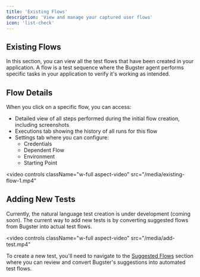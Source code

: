 ```yaml
---
title: 'Existing Flows'
description: 'View and manage your captured user flows'
icon: 'list-check'
---
```


## Existing Flows

In this section, you can view all the test flows that have been created in your application. A flow is a test sequence where the Bugster agent performs specific tasks in your application to verify it's working as intended.

## Flow Details

When you click on a specific flow, you can access:

- Detailed view of all steps performed during the initial flow creation, including screenshots
- Executions tab showing the history of all runs for this flow
- Settings tab where you can configure:
  - Credentials
  - Dependent Flow
  - Environment
  - Starting Point

<video 
  controls
  className="w-full aspect-video"
  src="/media/existing-flow-1.mp4"
></video>

## Adding New Tests

Currently, the natural language test creation is under development (coming soon). The current way to add new tests is by converting suggested flows from Bugster into actual test flows.

<video 
  controls
  className="w-full aspect-video"
  src="/media/add-test.mp4"
></video>

To create a new test, you'll need to navigate to the [Suggested Flows](/platform/sections/suggested-flows) section where you can review and convert Bugster's suggestions into automated test flows. 